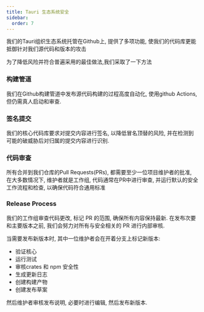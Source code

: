 ```yaml
---
title: Tauri 生态系统安全
sidebar:
  order: 7
---
```


我们的Tauri组织生态系统托管在Github上, 提供了多项功能, 使我们的代码库更能抵御针对我们源代码和版本的攻击

为了降低风险并符合普遍采用的最佳做法,我们采取了一下方法

### 构建管道

我们在Github构建管道中发布源代码构建的过程高度自动化, 使用github Actions, 但仍需真人启动和审查.

### 签名提交

我们的核心代码库要求对提交内容进行签名, 以降低冒名顶替的风险, 并在检测到可能的破威胁后对归属的提交内容进行识别.

### 代码审查

所有合并到我们仓库的Pull Requests(PRs), 都需要至少一位项目维护者的批准, 在大多数情况下, 维护者就是工作组, 代码通常在PR中进行审查, 并运行默认的安全工作流程和检查, 以确保代码符合通用标准

### Release Process

我们的工作组审查代码更改, 标记 PR 的范围, 确保所有内容保持最新. 在发布次要和主要版本之前, 我们会努力对所有与安全相关的 PR 进行内部审核.

当需要发布新版本时, 其中一位维护者会在开着分支上标记新版本:

- 验证核心
- 运行测试
- 审核crates 和 npm 安全性
- 生成更新日志
- 创建构建产物
- 创建发布草案

然后维护者审核发布说明, 必要时进行编辑, 然后发布新版本.

